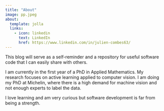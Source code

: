 ```yaml
---
title: "About"
image: pp.jpeg
about:
  template: jolla
  links:
    - icon: linkedin
      text: LinkedIn
      href: https://www.linkedin.com/in/julien-combes63/
---
```


This blog will serve as a self-reminder and a repository for useful software code that I can easily share with others.


I am currently in the first year of a PhD in Applied Mathematics. My research focuses on active learning applied to computer vision.
I am doing my PhD at Michelin, where there is a high demand for machine vision and not enough experts to label the data.

I love learning and am very curious but software development is far from being a strength.  